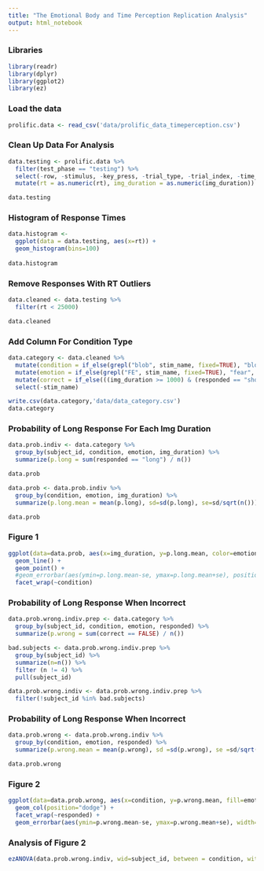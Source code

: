 ```yaml
---
title: "The Emotional Body and Time Perception Replication Analysis"
output: html_notebook
---
```


### Libraries

```r
library(readr)
library(dplyr)
library(ggplot2)
library(ez)
```

### Load the data
```r
prolific.data <- read_csv('data/prolific_data_timeperception.csv')
```

### Clean Up Data For Analysis
```r
data.testing <- prolific.data %>%
  filter(test_phase == "testing") %>%
  select(-row, -stimulus, -key_press, -trial_type, -trial_index, -time_elapsed, -stimulus_choice, -test_phase, -responses) %>%
  mutate(rt = as.numeric(rt), img_duration = as.numeric(img_duration))

data.testing
```

### Histogram of Response Times

```r
data.histogram <-
  ggplot(data = data.testing, aes(x=rt)) +
  geom_histogram(bins=100)
         
data.histogram
```

### Remove Responses With RT Outliers

```r
data.cleaned <- data.testing %>%
  filter(rt < 25000)

data.cleaned
```

### Add Column For Condition Type
```r
data.category <- data.cleaned %>%
  mutate(condition = if_else(grepl("blob", stim_name, fixed=TRUE), "blob", "orig")) %>%
  mutate(emotion = if_else(grepl("FE", stim_name, fixed=TRUE), "fear", "sad")) %>%
  mutate(correct = if_else(((img_duration >= 1000) & (responded == "short")) | ((img_duration < 1000) & (responded == "long")), FALSE, TRUE)) %>%
  select(-stim_name)

write.csv(data.category,'data/data_category.csv')
data.category
```

### Probability of Long Response For Each Img Duration
```r
data.prob.indiv <- data.category %>%
  group_by(subject_id, condition, emotion, img_duration) %>%
  summarize(p.long = sum(responded == "long") / n())

data.prob
```

```r
data.prob <- data.prob.indiv %>%
  group_by(condition, emotion, img_duration) %>%
  summarize(p.long.mean = mean(p.long), sd=sd(p.long), se=sd/sqrt(n()))

data.prob
```

### Figure 1
```r
ggplot(data=data.prob, aes(x=img_duration, y=p.long.mean, color=emotion, group=emotion)) +
  geom_line() +
  geom_point() +
  #geom_errorbar(aes(ymin=p.long.mean-se, ymax=p.long.mean+se), position=position_dodge(.2)) +
  facet_wrap(~condition)
```

### Probability of Long Response When Incorrect
```r
data.prob.wrong.indiv.prep <- data.category %>%
  group_by(subject_id, condition, emotion, responded) %>%
  summarize(p.wrong = sum(correct == FALSE) / n())

bad.subjects <- data.prob.wrong.indiv.prep %>%
  group_by(subject_id) %>%
  summarize(n=n()) %>%
  filter (n != 4) %>%
  pull(subject_id)

data.prob.wrong.indiv <- data.prob.wrong.indiv.prep %>%
  filter(!subject_id %in% bad.subjects)
```

### Probability of Long Response When Incorrect
```r
data.prob.wrong <- data.prob.wrong.indiv %>%
  group_by(condition, emotion, responded) %>%
  summarize(p.wrong.mean = mean(p.wrong), sd =sd(p.wrong), se =sd/sqrt(n()))

data.prob.wrong
```

### Figure 2 
```r
ggplot(data=data.prob.wrong, aes(x=condition, y=p.wrong.mean, fill=emotion)) +
  geom_col(position="dodge") +
  facet_wrap(~responded) +
  geom_errorbar(aes(ymin=p.wrong.mean-se, ymax=p.wrong.mean+se), width=.2, position=position_dodge(.9))
```

### Analysis of Figure 2
```r
ezANOVA(data.prob.wrong.indiv, wid=subject_id, between = condition, within=c(emotion, responded), dv= p.wrong)
```


























